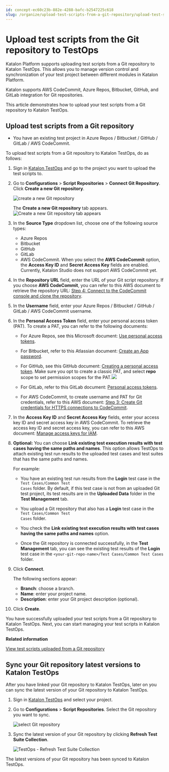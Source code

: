 ```yaml
---
id: concept-ec60c23b-882e-4288-bafc-b2547225c618
slug: /organize/upload-test-scripts-from-a-git-repository/upload-test-scripts-from-the-git-repository-to-testops
---
```


# Upload test scripts from the Git repository to TestOps

Katalon Platform supports uploading test scripts from a Git repository to Katalon TestOps. This allows you to manage version control and synchronization of your test project between different modules in Katalon Platform.

Katalon supports AWS CodeCommit, Azure Repos, Bitbucket, GitHub, and GitLab integration for Git repositories.

This article demonstrates how to upload your test scripts from a Git repository to Katalon TestOps.

## Upload test scripts from a Git repository

-   You have an existing test project in Azure Repos / Bitbucket / GitHub / GitLab / AWS CodeCommit.


To upload test scripts from a Git repository to Katalon TestOps, do as follows:

1.  Sign in [Katalon TestOps](https://testops.katalon.io/login) and go to the project you want to upload the test scripts to.

2.  Go to **Configurations** &gt; **Script Repositories** &gt; **Connect Git Repository**. Click **Create a new Git repository**.

    <img src="/doc_images/Documents/Organize/upload-tests-via-git-repo/image/TO-Configurations-create_a_git_repo.png" alt="create a new Git repository" />

    The **Create a new Git repository** tab appears.<img src="/doc_images/Documents/Organize/upload-tests-via-git-repo/image/TO-Configurations-Create_a_new_git_repo_tab.png" alt="Create a new Git repository tab appears" />

3.  In the **Source Type** dropdown list, choose one of the following source types:

    -   Azure Repos
    -   Bitbucket
    -   GitHub
    -   GitLab
    -   AWS CodeCommit. When you select the **AWS CodeCommit** option, the **Access Key ID** and **Secret Access Key** fields are enabled. Currently, Katalon Studio does not support AWS CodeCommit yet.
4.  In the **Repository URL** field, enter the URL of your Git script repository. If you choose **AWS CodeCommit**, you can refer to this AWS document to retrieve the repository URL: [Step 4: Connect to the CodeCommit console and clone the repository](https://docs.aws.amazon.com/codecommit/latest/userguide/setting-up-gc.html#setting-up-gc-connect-console).

5.  In the **Username** field, enter your Azure Repos / Bitbucket / GitHub / GitLab / AWS CodeCommit username.

6.  In the **Personal Access Token** field, enter your personal access token \(PAT\). To create a PAT, you can refer to the following documents:

    -   For Azure Repos, see this Microsoft document: [Use personal access tokens](https://docs.microsoft.com/en-us/azure/devops/organizations/accounts/use-personal-access-tokens-to-authenticate?view=azure-devops&tabs=Windows).
    -   For Bitbucket, refer to this Atlassian document: [Create an App password](https://support.atlassian.com/bitbucket-cloud/docs/create-an-app-password/).

    -   For GitHub, see this GitHub document: [Creating a personal access token](https://docs.github.com/en/authentication/keeping-your-account-and-data-secure/creating-a-personal-access-token). Make sure you opt to create a classic PAT, and select **repo** scope to set permission scopes for the PAT.<img src="/doc_images/Documents/Organize/upload-tests-via-git-repo/image/Github-Personal_access_token_permission.png" />

    -   For GitLab, refer to this GitLab document: [Personal access tokens](https://docs.gitlab.com/ee/user/profile/personal_access_tokens.html#create-a-personal-access-token).

    -   For AWS CodeCommit, to create username and PAT for Git credentials, refer to this AWS document: [Step 3: Create Git credentials for HTTPS connections to CodeCommit](https://docs.aws.amazon.com/codecommit/latest/userguide/setting-up-gc.html#setting-up-gc-iam).

7.  In the **Access Key ID** and **Secret Access Key** fields, enter your access key ID and secret access key in AWS CodeCommit. To retrieve the access key ID and secret access key, you can refer to this AWS document: [Manage access keys for IAM](https://docs.gitlab.com/ee/user/profile/personal_access_tokens.html#create-a-personal-access-token).

8.  **Optional:** You can choose **Link existing test execution results with test cases having the same paths and names**. This option allows TestOps to attach existing test run results to the uploaded test cases and test suites that has the same paths and names.

    For example:

    -   You have an existing test run results from the **Login** test case in the <code>Test Cases/Common Test Cases</code> folder. By default, if this test case is not from an uploaded Git test project, its test results are in the **Uploaded Data** folder in the **Test Management** tab.

    -   You upload a Git repository that also has a **Login** test case in the <code>Test Cases/Common Test Cases</code> folder.

    -   You check the **Link existing test execution results with test cases having the same paths and names** option.

    -   Once the Git repository is connected successfully, in the **Test Management** tab, you can see the existing test results of the **Login** test case in the <code>&lt;your-git-repo-name&gt;/Test Cases/Common Test Cases</code> folder.

9.  Click **Connect**.

    The following sections appear:

    -   **Branch**: choose a branch.
    -   **Name**: enter your project name.
    -   **Description**: enter your Git project description \(optional\).

10. Click **Create**.


You have successfully uploaded your test scripts from a Git repository to Katalon TestOps. Next, you can start managing your test scripts in Katalon TestOps.

**Related information**  


[View test scripts uploaded from a Git repository](/organize/view-test-scripts-in-katalon-platform/view-test-scripts-in-katalon-testops#)

## Sync your Git repository latest versions to Katalon TestOps

After you have linked your Git repository to Katalon TestOps, later on you can sync the latest version of your Git repository to Katalon TestOps.

1.  Sign in [Katalon TestOps](https://testops.katalon.io/login) and select your project.

2.  Go to **Configurations** &gt; **Script Repositories**. Select the Git repository you want to sync.

    <img src="/doc_images/Documents/Organize/upload-tests-via-git-repo/image/TestOps_-_select_Git_repository.png" alt="select Git repository" />

3.  Sync the latest version of your Git repository by clicking **Refresh Test Suite Collection**.

    <img src="/doc_images/Documents/Organize/upload-tests-via-git-repo/image/TestOps_-_Refresh_Test_Suite_Collection.png" alt="TestOps - Refresh Test Suite Collection" />


The latest versions of your Git repository has been synced to Katalon TestOps.